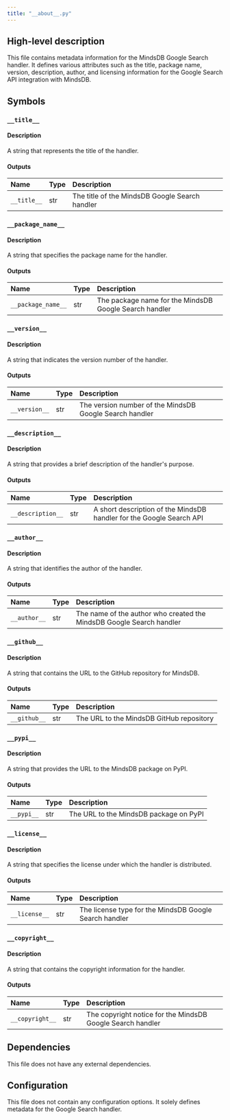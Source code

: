 ```yaml
---
title: "__about__.py"
---
```


## High-level description
This file contains metadata information for the MindsDB Google Search handler. It defines various attributes such as the title, package name, version, description, author, and licensing information for the Google Search API integration with MindsDB.

## Symbols

### `__title__`
#### Description
A string that represents the title of the handler.

#### Outputs
| Name | Type | Description |
|:-----|:-----|:------------|
| `__title__` | str | The title of the MindsDB Google Search handler |

### `__package_name__`
#### Description
A string that specifies the package name for the handler.

#### Outputs
| Name | Type | Description |
|:-----|:-----|:------------|
| `__package_name__` | str | The package name for the MindsDB Google Search handler |

### `__version__`
#### Description
A string that indicates the version number of the handler.

#### Outputs
| Name | Type | Description |
|:-----|:-----|:------------|
| `__version__` | str | The version number of the MindsDB Google Search handler |

### `__description__`
#### Description
A string that provides a brief description of the handler's purpose.

#### Outputs
| Name | Type | Description |
|:-----|:-----|:------------|
| `__description__` | str | A short description of the MindsDB handler for the Google Search API |

### `__author__`
#### Description
A string that identifies the author of the handler.

#### Outputs
| Name | Type | Description |
|:-----|:-----|:------------|
| `__author__` | str | The name of the author who created the MindsDB Google Search handler |

### `__github__`
#### Description
A string that contains the URL to the GitHub repository for MindsDB.

#### Outputs
| Name | Type | Description |
|:-----|:-----|:------------|
| `__github__` | str | The URL to the MindsDB GitHub repository |

### `__pypi__`
#### Description
A string that provides the URL to the MindsDB package on PyPI.

#### Outputs
| Name | Type | Description |
|:-----|:-----|:------------|
| `__pypi__` | str | The URL to the MindsDB package on PyPI |

### `__license__`
#### Description
A string that specifies the license under which the handler is distributed.

#### Outputs
| Name | Type | Description |
|:-----|:-----|:------------|
| `__license__` | str | The license type for the MindsDB Google Search handler |

### `__copyright__`
#### Description
A string that contains the copyright information for the handler.

#### Outputs
| Name | Type | Description |
|:-----|:-----|:------------|
| `__copyright__` | str | The copyright notice for the MindsDB Google Search handler |

## Dependencies
This file does not have any external dependencies.

## Configuration
This file does not contain any configuration options. It solely defines metadata for the Google Search handler.